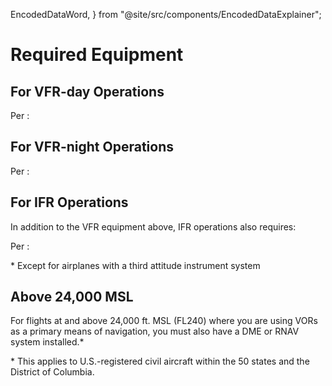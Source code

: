   EncodedDataWord,
} from "@site/src/components/EncodedDataExplainer";

# Required Equipment

## For VFR-day Operations

Per <Reg part="91.205(b)" />:

<Acronym>
  <AcronymRow letter="A" title={'Altimeter'} notes="" />
  <AcronymRow letter="T" title={'Tachometer'} notes="" />
  <AcronymRow
    letter="O"
    title={'Oil temperature gauge'}
    notes="For each engine"
  />
  <AcronymRow letter="M" title={'Manifold pressure gauge'} notes="" />
  <AcronymRow letter="A" title={'Airspeed Indicator'} notes="" />
  <AcronymRow
    letter="T"
    title={'Temperature Gauge'}
    notes="For each liquid-cooled engine"
  />
  <AcronymRow letter="O" title={'Oil pressure gauge'} notes="For each engine" />
  <AcronymRow letter="F" title={'Fuel gauge'} notes="" />
  <AcronymRow letter="L" title={'Landing gear position indicator'} notes="" />
  <AcronymRow
    letter="A"
    title={'Anti-collision light system'}
    notes="If certified after March 11, 1996"
  />
  <AcronymRow letter="M" title={'Magnetic Compass'} notes="" />
  <AcronymRow letter="E" title={'ELT'} notes="" />
  <AcronymRow letter="S" title={'Seatbelts'} notes="" />
</Acronym>

## For VFR-night Operations

Per <Reg part="91.205(c)" />:

<Acronym>
  <AcronymRow
    letter="F"
    title={'Fuses'}
    notes="One spare set, or three fuses of each kind"
  />
  <AcronymRow letter="L" title={'Landing light'} notes="If flow for hire" />
  <AcronymRow letter="A" title={'Anti-collision light system'} notes="" />
  <AcronymRow letter="P" title={'Position lights'} notes="" />
  <AcronymRow
    letter="S"
    title={'Source of electrical power'}
    notes="Usually alternator or generator"
  />
</Acronym>

## For IFR Operations

In addition to the VFR equipment above, IFR operations also requires:

Per <Reg part="91.205(d)" />:

<Acronym>
  <AcronymRow
    letter="G"
    title={'Generator or alternator'}
    notes=" (a source of power)"
    notes=""
  />
  <AcronymRow
    letter="R"
    title={'Radio and navigation equipment'}
    notes="Suitable to the route flown"
  />
  <AcronymRow letter="A" title={'Altimeter (sensitive)'} notes="" />
  <AcronymRow letter="B" title={'Ball'} notes="Slip/skid indicator" />
  <AcronymRow
    letter="C"
    title={'Clock'}
    notes="Displaying hours, minutes, and seconds with a sweep-second pointer or digital presentation"
  />
  <AcronymRow letter="A" title={'Attitude Indicator (A.I.)'} notes="" />
  <AcronymRow
    letter="R"
    title={'Rate-of-turn indicator'}
    notes="Often part of the turn coordinator*"
  />
  <AcronymRow letter="D" title={'Directional Gyro (Heading Indicator)'} />
</Acronym>

\* Except for airplanes with a third attitude instrument system

## Above 24,000 MSL

For flights at and above 24,000 ft. MSL (FL240) where you are using VORs as a
primary means of navigation, you must also have a DME or RNAV system
installed.\*

<Reg part="91.205" />

<Footnotes>
  * This applies to U.S.-registered civil aircraft within the 50 states and the
  District of Columbia.
</Footnotes>
